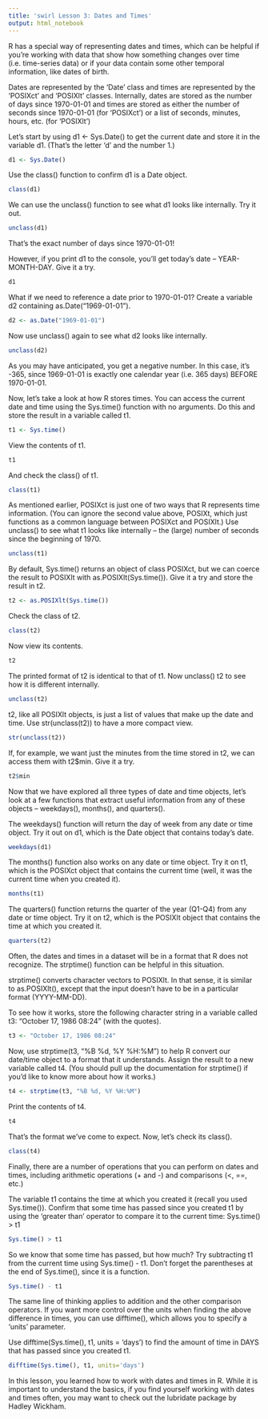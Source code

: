 ```yaml
---
title: 'swirl Lesson 3: Dates and Times'
output: html_notebook
---
```


R has a special way of representing dates and times, which can be helpful if you're working with data that show how something changes over time (i.e. time-series data) or if your data contain some other temporal information, like dates of birth.

Dates are represented by the 'Date' class and times are represented by the 'POSIXct' and 'POSIXlt' classes. Internally, dates are stored as the number of days since 1970-01-01 and times are stored as either the number of seconds since 1970-01-01 (for 'POSIXct') or a list of seconds, minutes, hours, etc. (for 'POSIXlt')

Let's start by using d1 <- Sys.Date() to get the current date and store it in the variable d1. (That's the letter 'd' and the number 1.)

```r
d1 <- Sys.Date()
```

Use the class() function to confirm d1 is a Date object.

```r
class(d1)
```

We can use the unclass() function to see what d1 looks like internally. Try it out.

```r
unclass(d1)
```

That's the exact number of days since 1970-01-01!

However, if you print d1 to the console, you'll get today's date -- YEAR-MONTH-DAY. Give it a try.

```r
d1
```

What if we need to reference a date prior to 1970-01-01? Create a variable d2 containing as.Date("1969-01-01").

```r
d2 <- as.Date("1969-01-01")
```

Now use unclass() again to see what d2 looks like internally.

```r
unclass(d2)
```

As you may have anticipated, you get a negative number. In this case, it's -365, since 1969-01-01 is exactly one calendar year (i.e. 365 days) BEFORE 1970-01-01.

Now, let's take a look at how R stores times. You can access the current date and time using the Sys.time() function with no arguments. Do this and store the result in a variable called t1.

```r
t1 <- Sys.time()
```

View the contents of t1.

```r
t1
```

And check the class() of t1.

```r
class(t1)
```

As mentioned earlier, POSIXct is just one of two ways that R represents time information. (You can ignore the second value above, POSIXt, which just functions as a common language between POSIXct and POSIXlt.) Use unclass() to see what t1 looks like internally -- the (large) number of seconds since the beginning of 1970.

```r
unclass(t1)
```

By default, Sys.time() returns an object of class POSIXct, but we can coerce the result to POSIXlt with as.POSIXlt(Sys.time()). Give it a try and store the result in t2.

```r
t2 <- as.POSIXlt(Sys.time())
```

Check the class of t2.

```r
class(t2)
```

Now view its contents.

```r
t2
```

The printed format of t2 is identical to that of t1. Now unclass() t2 to see how it is different internally.

```r
unclass(t2)
```

t2, like all POSIXlt objects, is just a list of values that make up the date and time. Use str(unclass(t2)) to have a more compact view.

```r
str(unclass(t2))
```

If, for example, we want just the minutes from the time stored in t2, we can access them with t2$min. Give it a try.

```r
t2$min
```

Now that we have explored all three types of date and time objects, let's look at a few functions that extract useful information from any of these objects -- weekdays(), months(), and quarters().

The weekdays() function will return the day of week from any date or time object. Try it out on d1, which is the Date object that contains today's date.

```r
weekdays(d1)
```

The months() function also works on any date or time object. Try it on t1, which is the POSIXct object that contains the current time (well, it was the current time when you created it).

```r
months(t1)
```

The quarters() function returns the quarter of the year (Q1-Q4) from any date or time object. Try it on t2, which is the POSIXlt object that contains the time at which you created it.

```r
quarters(t2)
```

Often, the dates and times in a dataset will be in a format that R does not recognize. The strptime() function can be helpful in this situation.

strptime() converts character vectors to POSIXlt. In that sense, it is similar to as.POSIXlt(), except that the input doesn't have to be in a particular format (YYYY-MM-DD).

To see how it works, store the following character string in a variable called t3: "October 17, 1986 08:24" (with the quotes).

```r
t3 <- "October 17, 1986 08:24"
```

Now, use strptime(t3, "%B %d, %Y %H:%M") to help R convert our date/time object to a format that it understands. Assign the result to a new variable called t4. (You should pull up the documentation for strptime() if you'd like to know more about how it works.)

```r
t4 <- strptime(t3, "%B %d, %Y %H:%M")
```

Print the contents of t4.

```r
t4
```

That's the format we've come to expect. Now, let's check its class().

```r
class(t4)
```

Finally, there are a number of operations that you can perform on dates and times, including arithmetic operations (+ and -) and comparisons (<, ==, etc.)

The variable t1 contains the time at which you created it (recall you used Sys.time()). Confirm that some time has passed since you created t1 by using the 'greater than' operator to compare it to the current time: Sys.time() > t1

```r
Sys.time() > t1
```

So we know that some time has passed, but how much? Try subtracting t1 from the current time using Sys.time() - t1. Don't forget the parentheses at the end of Sys.time(), since it is a function.

```r
Sys.time() - t1
```

The same line of thinking applies to addition and the other comparison operators. If you want more control over the units when finding the above difference in times, you can use difftime(), which allows you to specify a 'units' parameter.

Use difftime(Sys.time(), t1, units = 'days') to find the amount of time in DAYS that has passed since you created t1.

```r
difftime(Sys.time(), t1, units='days')
```

In this lesson, you learned how to work with dates and times in R. While it is important to understand the basics, if you find yourself working with dates and times often, you may want to check out the lubridate package by Hadley Wickham.